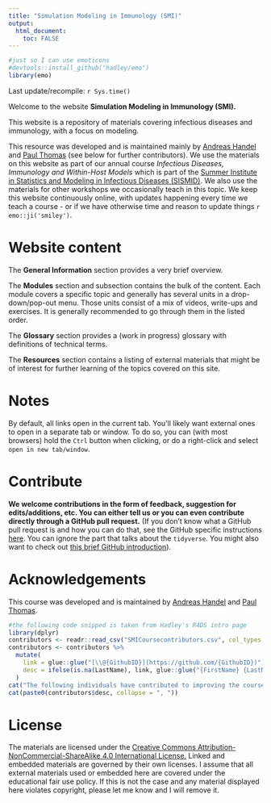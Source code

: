 ```yaml
---
title: "Simulation Modeling in Immunology (SMI)"
output: 
  html_document:
    toc: FALSE
---
```


```r
#just so I can use emoticons
#devtools::install_github("hadley/emo")
library(emo)
```



<!-- Some trickery to get the logo to show -->
<script>
   $(document).ready(function() {
     $head = $('#header');
     $head.prepend('<img src=\"media/smi_logo.png\" style=\"float: right; border: none; width: 150px;\"/>')
   });
</script>

Last update/recompile: `r Sys.time()`

Welcome to the website **Simulation Modeling in Immunology (SMI).** 

This website is a repository of materials covering infectious diseases and immunology, with a focus on modeling.

This resource was developed and is maintained mainly by [Andreas Handel](https://www.andreashandel.com/) and [Paul Thomas](https://www.stjude.org/directory/t/paul-thomas.html) (see below for further contributors). 
We use the materials on this website as part of our annual course _Infectious Diseases, Immunology and Within-Host Models_ which is part of the [Summer Institute in Statistics and Modeling in Infectious Diseases (SISMID)](https://si.biostat.washington.edu/suminst/sismid). We also use the materials for other workshops we occasionally teach in this topic. 
We keep this website continuously online, with updates happening every time we teach a course - or if we have otherwise time and reason to update things `r emo::ji('smiley')`.


# Website content

The __General Information__ section provides a very brief overview.

The __Modules__ section and subsection contains the bulk of the content. Each module covers a specific topic and generally has several units in a drop-down/pop-out menu. 
Those units consist of a mix of videos, write-ups and exercises. It is generally recommended to go through them in the listed order.

The __Glossary__ section provides a (work in progress) glossary with definitions of technical terms.

The __Resources__ section contains a listing of external materials that might be of interest for further learning of the topics covered on this site. 


# Notes

By default, all links open in the current tab. You'll likely want external ones to open in a separate tab or window. To do so, you can (with most browsers) hold the `Ctrl` button when clicking, or do a right-click and select `open in new tab/window`.


# Contribute

**We welcome contributions in the form of feedback, suggestion for edits/additions, etc. You can either tell us or you can even contribute directly through a GitHub pull request.** (If you don't know what a GitHub pull request is and how you can do that, see the GitHub specific instructions [here](https://andreashandel.github.io/MADAcourse/Exercise_Tidyverse.html). You can ignore the part that talks about the `tidyverse`. You might also want to check out [this brief GitHub introduction](https://andreashandel.github.io/MADAcourse/1d_Github.html)).


# Acknowledgements

This course was developed and is maintained by [Andreas Handel](https://www.andreashandel.com/) and [Paul Thomas](https://www.stjude.org/directory/t/paul-thomas.html).

```r
#the following code snipped is taken from Hadley's R4DS intro page
library(dplyr)
contributors <- readr::read_csv("SMICoursecontributors.csv", col_types = list())
contributors <- contributors %>% 
  mutate(
    link = glue::glue("[\\@{GithubID}](https://github.com/{GithubID})"),
    desc = ifelse(is.na(LastName), link, glue::glue("{FirstName} {LastName} ({link})"))
  )
cat("The following individuals have contributed to improving the course:\n")
cat(paste0(contributors$desc, collapse = ", "))
```


# License

The materials are licensed under the [Creative Commons Attribution-NonCommercial-ShareAlike 4.0 International License.](https://creativecommons.org/licenses/by-nc-sa/4.0/) Linked and embedded materials are governed by their own licenses. I assume that all external materials used or embedded here are covered under the educational fair use policy. If this is not the case and any material displayed here violates copyright, please let me know and I will remove it. 


  
